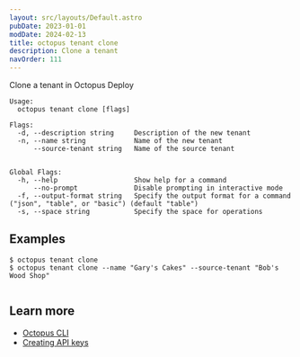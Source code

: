 ```yaml
---
layout: src/layouts/Default.astro
pubDate: 2023-01-01
modDate: 2024-02-13
title: octopus tenant clone
description: Clone a tenant
navOrder: 111
---
```


Clone a tenant in Octopus Deploy

```
Usage:
  octopus tenant clone [flags]

Flags:
  -d, --description string     Description of the new tenant
  -n, --name string            Name of the new tenant
      --source-tenant string   Name of the source tenant


Global Flags:
  -h, --help                   Show help for a command
      --no-prompt              Disable prompting in interactive mode
  -f, --output-format string   Specify the output format for a command ("json", "table", or "basic") (default "table")
  -s, --space string           Specify the space for operations

```

## Examples

<SamplesInstance />

```
$ octopus tenant clone
$ octopus tenant clone --name "Gary's Cakes" --source-tenant "Bob's Wood Shop" 


```

## Learn more

- [Octopus CLI](/docs/octopus-rest-api/cli)
- [Creating API keys](/docs/octopus-rest-api/how-to-create-an-api-key)